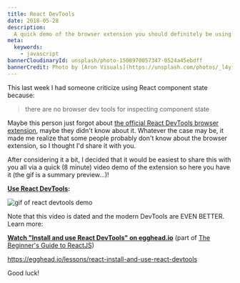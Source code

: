 ```yaml
---
title: React DevTools
date: 2018-05-28
description:
  A quick demo of the browser extension you should definitely be using.
meta:
  keywords:
    - javascript
bannerCloudinaryId: unsplash/photo-1508970057347-0524a45ebdff
bannerCredit: Photo by [Aron Visuals](https://unsplash.com/photos/_l4yffWjgt4)
---
```


This last week I had someone criticize using React component state because:

> there are no browser dev tools for inspecting component state

Maybe this person just forgot about
[the official React DevTools browser extension](https://github.com/facebook/react-devtools),
maybe they didn't know about it. Whatever the case may be, it made me realize
that some people probably don't know about the browser extension, so I thought
I'd share it with you.

After considering it a bit, I decided that it would be easiest to share this
with you all via a quick (8 minute) video demo of the extension so here you have
it (the gif is a summary preview...)!

**[Use React DevTools](https://youtu.be/DQjMiKEwl_E):**

![gif of react devtools demo](https://res.cloudinary.com/kentcdodds-com/image/upload/v1625033241/kentcdodds.com/content/blog/react-devtools/0.gif)

Note that this video is dated and the modern DevTools are EVEN BETTER. Learn
more:

**[Watch "Install and use React DevTools" on egghead.io](https://egghead.io/lessons/react-install-and-use-react-devtools)**
(part of [The Beginner's Guide to ReactJS](https://kcd.im/beginner-react))

https://egghead.io/lessons/react-install-and-use-react-devtools

Good luck!

